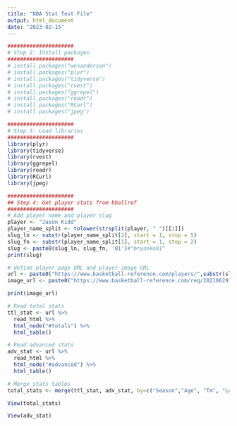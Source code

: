 ```yaml
---
title: "NBA Stat Test File"
output: html_document
date: "2023-02-15"
---
```


```r
#####################
# Step 2: Install packages
#####################
# install.packages("wesanderson")
# install.packages("plyr")
# install.packages("tidyverse")
# install.packages("rvest")
# install.packages("ggrepel")
# install.packages("readr")
# install.packages("RCurl")
# install.packages("jpeg")

#####################
# Step 3: Load libraries
#####################
library(plyr)
library(tidyverse)
library(rvest)
library(ggrepel)
library(readr)
library(RCurl)
library(jpeg)
```

```r
#####################
## Step 4: Get player stats from bballref
#####################
# Add player name and player slug
player <- "Jason Kidd"
player_name_split <- tolower(strsplit(player, " ")[[1]])
slug_ln <- substr(player_name_split[2], start = 1, stop = 5)
slug_fn <- substr(player_name_split[1], start = 1, stop = 2)
slug <- paste0(slug_ln, slug_fn, '01')#"bryanko01" 
print(slug)

# define player page URL and player image URL
url <- paste0("https://www.basketball-reference.com/players/",substr(slug,1,1),"/",slug,".html")
image_url <- paste0("https://www.basketball-reference.com/req/202106291/images/players/",slug,".jpg")

print(image_url)
```

```r
# Read total stats
ttl_stat <- url %>%
  read_html %>%
  html_node("#totals") %>% 
  html_table()

# Read advanced stats
adv_stat <- url %>%
  read_html %>%
  html_node("#advanced") %>% 
  html_table()

# Merge stats tables
total_stats <- merge(ttl_stat, adv_stat, by=c("Season","Age", "Tm", "Lg", "Pos", "G", "MP"))

View(total_stats)

View(adv_stat)
```
